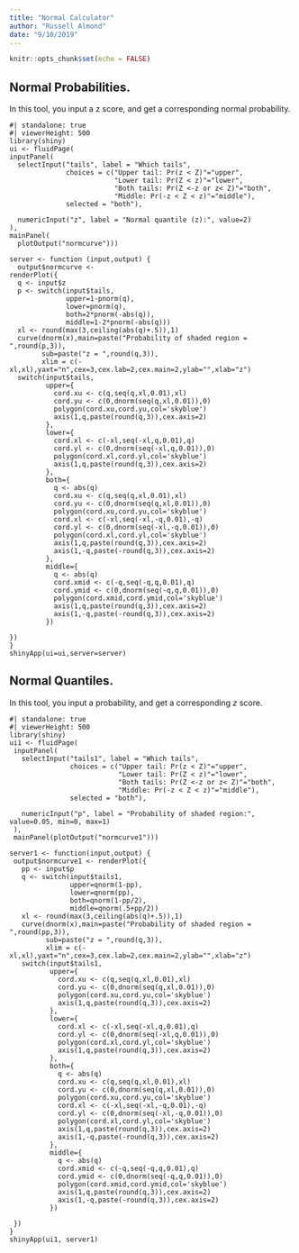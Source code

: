```yaml
---
title: "Normal Calculator"
author: "Russell Almond"
date: "9/10/2019"
---
```


```r
knitr::opts_chunk$set(echo = FALSE)
```

## Normal Probabilities.

In this tool, you input a z score, and get a corresponding normal probability.

```shinylive-r
#| standalone: true
#| viewerHeight: 500
library(shiny)
ui <- fluidPage(
inputPanel(
  selectInput("tails", label = "Which tails",
              choices = c("Upper tail: Pr(z < Z)"="upper",
                          "Lower tail: Pr(Z < z)"="lower",
                          "Both tails: Pr(Z <-z or z< Z)"="both",
                          "Middle: Pr(-z < Z < z)"="middle"),
              selected = "both"),
  
  numericInput("z", label = "Normal quantile (z):", value=2)
),
mainPanel(
  plotOutput("normcurve")))

server <- function (input,output) {
  output$normcurve <- 
renderPlot({
  q <- input$z
  p <- switch(input$tails,
              upper=1-pnorm(q),
              lower=pnorm(q),
              both=2*pnorm(-abs(q)),
              middle=1-2*pnorm(-abs(q)))
  xl <- round(max(3,ceiling(abs(q)+.5)),1)
  curve(dnorm(x),main=paste("Probability of shaded region = ",round(p,3)),
        sub=paste("z = ",round(q,3)),
        xlim = c(-xl,xl),yaxt="n",cex=3,cex.lab=2,cex.main=2,ylab="",xlab="z")
  switch(input$tails,
         upper={
           cord.xu <- c(q,seq(q,xl,0.01),xl)
           cord.yu <- c(0,dnorm(seq(q,xl,0.01)),0)
           polygon(cord.xu,cord.yu,col='skyblue')
           axis(1,q,paste(round(q,3)),cex.axis=2)
         },
         lower={
           cord.xl <- c(-xl,seq(-xl,q,0.01),q)
           cord.yl <- c(0,dnorm(seq(-xl,q,0.01)),0)
           polygon(cord.xl,cord.yl,col='skyblue')
           axis(1,q,paste(round(q,3)),cex.axis=2)
         },
         both={
           q <- abs(q)
           cord.xu <- c(q,seq(q,xl,0.01),xl)
           cord.yu <- c(0,dnorm(seq(q,xl,0.01)),0)
           polygon(cord.xu,cord.yu,col='skyblue')
           cord.xl <- c(-xl,seq(-xl,-q,0.01),-q)
           cord.yl <- c(0,dnorm(seq(-xl,-q,0.01)),0)
           polygon(cord.xl,cord.yl,col='skyblue')
           axis(1,q,paste(round(q,3)),cex.axis=2)
           axis(1,-q,paste(-round(q,3)),cex.axis=2)
         },
         middle={
           q <- abs(q)
           cord.xmid <- c(-q,seq(-q,q,0.01),q)
           cord.ymid <- c(0,dnorm(seq(-q,q,0.01)),0)
           polygon(cord.xmid,cord.ymid,col='skyblue')
           axis(1,q,paste(round(q,3)),cex.axis=2)
           axis(1,-q,paste(-round(q,3)),cex.axis=2)
         })
  
})
}
shinyApp(ui=ui,server=server)
```

## Normal Quantiles.

In this tool, you input a probability, and get a corresponding *z* score.

```shinylive-r
#| standalone: true
#| viewerHeight: 500
library(shiny)
ui1 <- fluidPage(
 inputPanel(
   selectInput("tails1", label = "Which tails",
               choices = c("Upper tail: Pr(z < Z)"="upper",
                           "Lower tail: Pr(Z < z)"="lower",
                           "Both tails: Pr(Z <-z or z< Z)"="both",
                           "Middle: Pr(-z < Z < z)"="middle"),
               selected = "both"),
   
   numericInput("p", label = "Probability of shaded region:", value=0.05, min=0, max=1)
 ),
 mainPanel(plotOutput("normcurve1")))
 
server1 <- function(input,output) {
 output$normcurve1 <- renderPlot({
   pp <- input$p
   q <- switch(input$tails1,
               upper=qnorm(1-pp),
               lower=qnorm(pp),
               both=qnorm(1-pp/2),
               middle=qnorm(.5+pp/2))
   xl <- round(max(3,ceiling(abs(q)+.5)),1)
   curve(dnorm(x),main=paste("Probability of shaded region = ",round(pp,3)),
         sub=paste("z = ",round(q,3)),
         xlim = c(-xl,xl),yaxt="n",cex=3,cex.lab=2,cex.main=2,ylab="",xlab="z")
   switch(input$tails1,
          upper={
            cord.xu <- c(q,seq(q,xl,0.01),xl)
            cord.yu <- c(0,dnorm(seq(q,xl,0.01)),0)
            polygon(cord.xu,cord.yu,col='skyblue')
            axis(1,q,paste(round(q,3)),cex.axis=2)
          },
          lower={
            cord.xl <- c(-xl,seq(-xl,q,0.01),q)
            cord.yl <- c(0,dnorm(seq(-xl,q,0.01)),0)
            polygon(cord.xl,cord.yl,col='skyblue')
            axis(1,q,paste(round(q,3)),cex.axis=2)
          },
          both={
            q <- abs(q)
            cord.xu <- c(q,seq(q,xl,0.01),xl)
            cord.yu <- c(0,dnorm(seq(q,xl,0.01)),0)
            polygon(cord.xu,cord.yu,col='skyblue')
            cord.xl <- c(-xl,seq(-xl,-q,0.01),-q)
            cord.yl <- c(0,dnorm(seq(-xl,-q,0.01)),0)
            polygon(cord.xl,cord.yl,col='skyblue')
            axis(1,q,paste(round(q,3)),cex.axis=2)
            axis(1,-q,paste(-round(q,3)),cex.axis=2)
          },
          middle={
            q <- abs(q)
            cord.xmid <- c(-q,seq(-q,q,0.01),q)
            cord.ymid <- c(0,dnorm(seq(-q,q,0.01)),0)
            polygon(cord.xmid,cord.ymid,col='skyblue')
            axis(1,q,paste(round(q,3)),cex.axis=2)
            axis(1,-q,paste(-round(q,3)),cex.axis=2)
          })
   
 })
}
shinyApp(ui1, server1)
```

